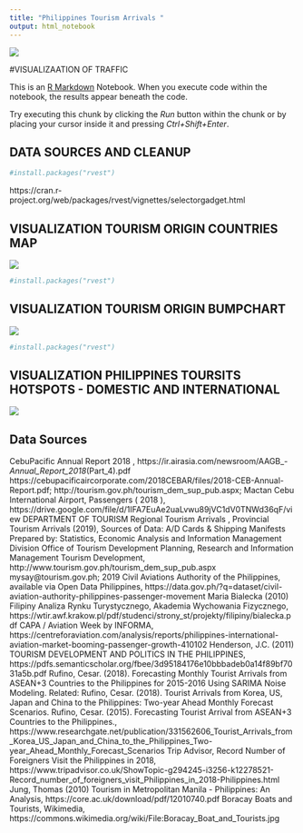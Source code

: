 ```yaml
---
title: "Philippines Tourism Arrivals "
output: html_notebook
---
```

 ![](webapp/src/media/png/cover-03.png)

#VISUALIZAATION OF TRAFFIC 


This is an [R Markdown](http://rmarkdown.rstudio.com) Notebook. When you execute code within the notebook, the results appear beneath the code. 

Try executing this chunk by clicking the *Run* button within the chunk or by placing your cursor inside it and pressing *Ctrl+Shift+Enter*. 


## DATA SOURCES AND CLEANUP 

```r
#install.packages("rvest")
```

https://cran.r-project.org/web/packages/rvest/vignettes/selectorgadget.html 


## VISUALIZATION TOURISM ORIGIN COUNTRIES MAP
 ![](webapp/src/media/png/tourist_arrival_ph_map_worldwide_wide.png) 

```r
#install.packages("rvest")
```

## VISUALIZATION TOURISM ORIGIN BUMPCHART
 ![](webapp/src/media/png/tourist_arrival_ph_bumpchart_worldwide_wide.png) 
 
```r
#install.packages("rvest")
```
## VISUALIZATION PHILIPPINES TOURSITS HOTSPOTS - DOMESTIC AND INTERNATIONAL
 ![](webapp/src/media/png/tourist_arrival_ph_map_regional_wide_domfor.png)
 
 
## Data Sources
CebuPacific Annual Report 2018 ,
https://ir.airasia.com/newsroom/AAGB_-_Annual_Report_2018_(Part_4).pdf
https://cebupacificaircorporate.com/2018CEBAR/files/2018-CEB-Annual-Report.pdf;
http://tourism.gov.ph/tourism_dem_sup_pub.aspx;
Mactan Cebu International Airport, Passengers ( 2018 ),
https://drive.google.com/file/d/1IFA7EuAe2uaLvwu89jVC1dV0TNWd36qF/view
DEPARTMENT OF TOURISM Regional Tourism Arrivals , Provincial Tourism Arrivals (2019), Sources of Data: A/D Cards & Shipping Manifests Prepared by: Statistics, Economic Analysis and Information Management Division Office of Tourism Development Planning, Research and Information Management Tourism Development,
http://www.tourism.gov.ph/tourism_dem_sup_pub.aspx
mysay@tourism.gov.ph;
2019 Civil Aviations Authority of the Philippines, available via Open Data Philippines,
https://data.gov.ph/?q=dataset/civil-aviation-authority-philippines-passenger-movement
Maria Bialecka (2010) Filipiny Analiza Rynku Turystycznego, Akademia Wychowania Fizycznego,
https://wtir.awf.krakow.pl/pdf/studenci/strony_st/projekty/filipiny/bialecka.pdf
CAPA / Aviation Week by INFORMA,
https://centreforaviation.com/analysis/reports/philippines-international-aviation-market-booming-passenger-growth-410102
Henderson, J.C. (2011) TOURISM DEVELOPMENT AND POLITICS IN THE PHILIPPINES,
https://pdfs.semanticscholar.org/fbee/3d95184176e10bbbadeb0a14f89bf7031a5b.pdf
Rufino, Cesar. (2018). Forecasting Monthly Tourist Arrivals from ASEAN+3 Countries to the Philippines for 2015-2016 Using SARIMA Noise Modeling. Related: Rufino, Cesar. (2018). Tourist Arrivals from Korea, US, Japan and China to the Philippines: Two-year Ahead Monthly Forecast Scenarios. Rufino, Cesar. (2015). Forecasting Tourist Arrival from ASEAN+3 Countries to the Philippines.,
https://www.researchgate.net/publication/331562606_Tourist_Arrivals_from_Korea_US_Japan_and_China_to_the_Philippines_Two-year_Ahead_Monthly_Forecast_Scenarios
Trip Advisor, Record Number of Foreigners Visit the Philippines in 2018,
https://www.tripadvisor.co.uk/ShowTopic-g294245-i3256-k12278521-Record_number_of_foreigners_visit_Philippines_in_2018-Philippines.html
Jung, Thomas (2010) Tourism in Metropolitan Manila - Philippines: An Analysis,
https://core.ac.uk/download/pdf/12010740.pdf
Boracay Boats and Tourists, Wikimedia,
https://commons.wikimedia.org/wiki/File:Boracay_Boat_and_Tourists.jpg